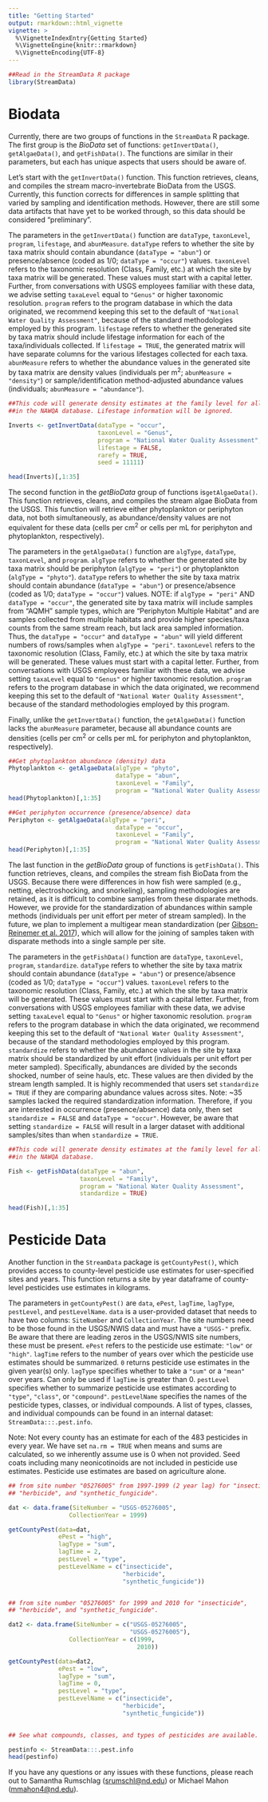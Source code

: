 ```yaml
---
title: "Getting Started"
output: rmarkdown::html_vignette
vignette: >
  %\VignetteIndexEntry{Getting Started}
  %\VignetteEngine{knitr::rmarkdown}
  %\VignetteEncoding{UTF-8}
---
```


```r
##Read in the StreamData R package
library(StreamData)
```

# Biodata

Currently, there are two groups of functions in the `StreamData` R package. The first group is the *BioData* set of functions: `getInvertData()`, `getAlgaeData()`, and `getFishData()`. The functions are similar in their parameters, but each has unique aspects that users should be aware of.

Let's start with the `getInvertData()` function. This function retrieves, cleans, and compiles the stream macro-invertebrate BioData from the USGS. Currently, this function corrects for differences in sample splitting that varied by sampling and identification methods. However, there are still some data artifacts that have yet to be worked through, so this data should be considered "preliminary". 

The parameters in the `getInvertData()` function are `dataType`, `taxonLevel`, `program`, `lifestage`, and `abunMeasure`.
`dataType` refers to whether the site by taxa matrix should contain abundance (`dataType = "abun"`) or presence/absence (coded as 1/0; `dataType = "occur"`) values.
`taxonLevel` refers to the taxonomic resolution (Class, Family, etc.) at which the site by taxa matrix will be generated. These values must start with a capital letter. Further, from conversations with USGS employees familiar with these data, we advise setting `taxaLevel` equal to `"Genus"` or higher taxonomic resolution.
`program` refers to the program database in which the data originated, we recommend keeping this set to the default of `"National Water Quality Assessment"`, because of the standard methodologies employed by this program.
`lifestage` refers to whether the generated site by taxa matrix should include lifestage information for each of the taxa/individuals collected. If `lifestage = TRUE`, the generated matrix will have separate columns for the various lifestages collected for each taxa.
`abunMeasure` refers to whether the abundance values in the generated site by taxa matrix are density values (individuals per m^2^; `abunMeasure = "density"`) or sample/identification method-adjusted abundance values (individuals; `abunMeasure = "abundance"`).

```r

##This code will generate density estimates at the family level for all samples
##in the NAWQA database. Lifestage information will be ignored.

Inverts <- getInvertData(dataType = "occur",
                         taxonLevel = "Genus",
                         program = "National Water Quality Assessment",
                         lifestage = FALSE,
                         rarefy = TRUE,
                         seed = 11111)

head(Inverts)[,1:35]

```


The second function in the *getBioData* group of functions is`getAlgaeData()`. This function retrieves, cleans, and compiles the stream algae BioData from the USGS. This function will retrieve either phytoplankton or periphyton data, not both simultaneously, as abundance/density values are not equivalent for these data (cells per cm^2^ or cells per mL for periphyton and phytoplankton, respectively).

The parameters in the `getAlgaeData()` function are `algType`, `dataType`, `taxonLevel`, and `program`.
`algType` refers to whether the generated site by taxa matrix should be periphyton (`algType = "peri"`) or phytoplankton (`algType = "phyto"`). 
`dataType` refers to whether the site by taxa matrix should contain abundance (`dataType = "abun"`) or presence/absence (coded as 1/0; `dataType = "occur"`) values. NOTE: if `algType = "peri"` AND `dataType = "occur"`, the generated site by taxa matrix will include samples from "AQMH" sample types, which are "Periphyton Multiple Habitat" and are samples collected from multiple habitats and provide higher species/taxa counts from the same stream reach, but lack area sampled information. Thus, the `dataType = "occur"` and `dataType = "abun"` will yield different numbers of rows/samples when `algType = "peri"`.
`taxonLevel` refers to the taxonomic resolution (Class, Family, etc.) at which the site by taxa matrix will be generated. These values must start with a capital letter. Further, from conversations with USGS employees familiar with these data, we advise setting `taxaLevel` equal to `"Genus"` or higher taxonomic resolution.
`program` refers to the program database in which the data originated, we recommend keeping this set to the default of `"National Water Quality Assessment"`, because of the standard methodologies employed by this program.

Finally, unlike the `getInvertData()` function, the `getAlgaeData()` function lacks the `abunMeasure` parameter, because all abundance counts are densities (cells per cm^2^ or cells per mL for periphyton and phytoplankton, respectively). 

```r
##Get phytoplankton abundance (density) data
Phytoplankton <- getAlgaeData(algType = "phyto",
                              dataType = "abun",
                              taxonLevel = "Family",
                              program = "National Water Quality Assessment")
head(Phytoplankton)[,1:35]

##Get periphyton occurrence (presence/absence) data
Periphyton <- getAlgaeData(algType = "peri",
                              dataType = "occur",
                              taxonLevel = "Family",
                              program = "National Water Quality Assessment")
head(Periphyton)[,1:35]
```


The last function in the *getBioData* group of functions is `getFishData()`. This function retrieves, cleans, and compiles the stream fish BioData from the USGS. Because there were differences in how fish were sampled (e.g., netting, electroshocking, and snorkeling), sampling methodologies are retained, as it is difficult to combine samples from these disparate methods. However, we provide for the standardization of abundances within sample methods (individuals per unit effort per meter of stream sampled). In the future, we plan to implement a multigear mean standardization (per [Gibson-Reinemer et al. 2017](https://doi.org/10.1139/cjfas-2016-0003)), which will allow for the joining of samples taken with disparate methods into a single sample per site.

The parameters in the `getFishData()` function are `dataType`, `taxonLevel`, `program`, `standardize`.
`dataType` refers to whether the site by taxa matrix should contain abundance (`dataType = "abun"`) or presence/absence (coded as 1/0; `dataType = "occur"`) values.
`taxonLevel` refers to the taxonomic resolution (Class, Family, etc.) at which the site by taxa matrix will be generated. These values must start with a capital letter. Further, from conversations with USGS employees familiar with these data, we advise setting `taxaLevel` equal to `"Genus"` or higher taxonomic resolution.
`program` refers to the program database in which the data originated, we recommend keeping this set to the default of `"National Water Quality Assessment"`, because of the standard methodologies employed by this program.
`standardize` refers to whether the abundance values in the site by taxa matrix should be standardized by unit effort (individuals per unit effort per meter sampled). Specifically, abundances are divided by the seconds shocked, number of seine hauls, etc. These values are then  divided by the stream length sampled. It is highly recommended that users set `standardize = TRUE` if they are comparing abundance values across sites.
Note: ~35 samples lacked the required standardization information. Therefore, if you are interested in occurrence (presence/absence) data only, then set `standardize = FALSE` and `dataType = "occur"`. However, be aware that setting `standardize = FALSE` will result in a larger dataset with additional samples/sites than when `standardize = TRUE`.

```r

##This code will generate density estimates at the family level for all samples
##in the NAWQA database.

Fish <- getFishData(dataType = "abun",
                    taxonLevel = "Family",
                    program = "National Water Quality Assessment",
                    standardize = TRUE)

head(Fish)[,1:35]

```


# Pesticide Data

Another function in the `StreamData` package is `getCountyPest()`, which provides access to county-level pesticide use estimates for user-specified sites and years. This function returns a site by year dataframe of county-level pesticides use estimates in kilograms.

The parameters in `getCountyPest()` are `data`, `ePest`, `lagTime`, `lagType`, `pestLevel`, and `pestLevelName`.
`data` is a user-provided dataset that needs to have two columns: `SiteNumber` and `CollectionYear`. The site numbers need to be those found in the USGS/NWIS data and must have a `"USGS-"` prefix. Be aware that there are leading zeros in the USGS/NWIS site numbers, these must be present.
`ePest` refers to the pesticide use estimate: `"low"` or `"high"`.
`lagTime` refers to the number of years over which the pesticide use estimates should be summarized. `0` returns pesticide use estimates in the given year(s) only.
`lagType` specifies whether to take a `"sum"` or a `"mean"` over years. Can only be used if `lagTime` is greater than 0.
`pestLevel` specifies whether to summarize pesticide use estimates according to `"type"`, `"class"`, or `"compound"`.
`pestLevelName` specifies the names of the pesticide types, classes, or individual compounds. A list of types, classes, and individual compounds can be found in an internal dataset: `StreamData:::.pest.info`.

Note: Not every county has an estimate for each of the 483 pesticides in every year. We have set `na.rm = TRUE` when means and sums are calculated, so we inherently assume use is 0 when not provided. Seed coats including many neonicotinoids are not included in pesticide use estimates. Pesticide use estimates are based on agriculture alone.

```r

## from site number "05276005" from 1997-1999 (2 year lag) for "insecticide",
## "herbicide", and "synthetic_fungicide".

dat <- data.frame(SiteNumber = "USGS-05276005",
                 CollectionYear = 1999)

getCountyPest(data=dat,
              ePest = "high",
              lagType = "sum",
              lagTime = 2,
              pestLevel = "type",
              pestLevelName = c("insecticide",
                                "herbicide",
                                "synthetic_fungicide"))


## from site number "05276005" for 1999 and 2010 for "insecticide",
## "herbicide", and "synthetic_fungicide".

dat2 <- data.frame(SiteNumber = c("USGS-05276005",
                                  "USGS-05276005"), 
                 CollectionYear = c(1999,
                                    2010))

getCountyPest(data=dat2,
              ePest = "low",
              lagType = "sum",
              lagTime = 0,
              pestLevel = "type",
              pestLevelName = c("insecticide",
                                "herbicide",
                                "synthetic_fungicide"))
  

## See what compounds, classes, and types of pesticides are available.

pestinfo <- StreamData:::.pest.info
head(pestinfo)

```

If you have any questions or any issues with these functions, please reach out to Samantha Rumschlag (<srumschl@nd.edu>) or Michael Mahon (<mmahon4@nd.edu>).
